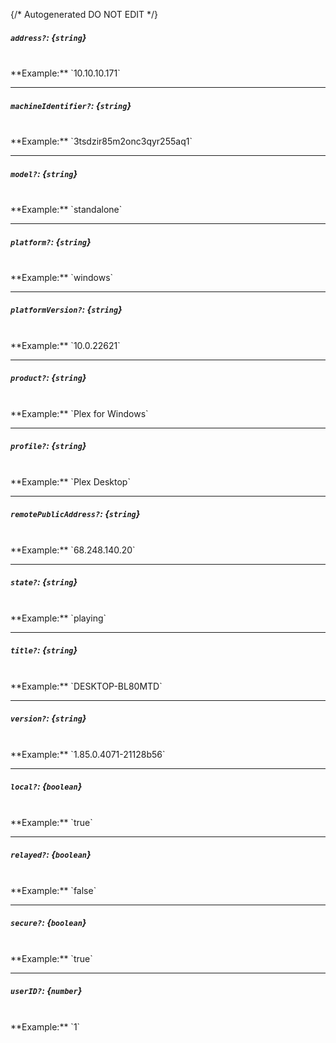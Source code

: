 {/* Autogenerated DO NOT EDIT  */}
##### `address?`: *{`string`}*
<br/>
**Example:** `10.10.10.171`

---
##### `machineIdentifier?`: *{`string`}*
<br/>
**Example:** `3tsdzir85m2onc3qyr255aq1`

---
##### `model?`: *{`string`}*
<br/>
**Example:** `standalone`

---
##### `platform?`: *{`string`}*
<br/>
**Example:** `windows`

---
##### `platformVersion?`: *{`string`}*
<br/>
**Example:** `10.0.22621`

---
##### `product?`: *{`string`}*
<br/>
**Example:** `Plex for Windows`

---
##### `profile?`: *{`string`}*
<br/>
**Example:** `Plex Desktop`

---
##### `remotePublicAddress?`: *{`string`}*
<br/>
**Example:** `68.248.140.20`

---
##### `state?`: *{`string`}*
<br/>
**Example:** `playing`

---
##### `title?`: *{`string`}*
<br/>
**Example:** `DESKTOP-BL80MTD`

---
##### `version?`: *{`string`}*
<br/>
**Example:** `1.85.0.4071-21128b56`

---
##### `local?`: *{`boolean`}*
<br/>
**Example:** `true`

---
##### `relayed?`: *{`boolean`}*
<br/>
**Example:** `false`

---
##### `secure?`: *{`boolean`}*
<br/>
**Example:** `true`

---
##### `userID?`: *{`number`}*
<br/>
**Example:** `1`


